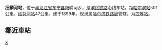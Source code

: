 {{Infobox China railway station 
|车站名称 = 细鳞河站
|图片=巡道工出品 Photo by Xundaogong 细磷河站 - panoramio.jpg
|车站名称拼音 = Xilinhe
|车站位置 = [[黑龙江省|黑龙江省]][[东宁县|东宁县]]细鳞河乡
|线路 = [[滨绥铁路|滨绥铁路]]
|车站等级 = [[四等站|四等站]]
}}

'''细鳞河站'''，位于[[黑龙江省|黑龙江省]][[东宁县|东宁县]]细鳞河乡，是[[滨绥铁路|滨绥铁路]]沿线车站，距[[哈尔滨站|哈尔滨站]]501公里，[[绥芬河站|绥芬河站]]47公里。建于1899年。现隶属[[哈尔滨铁路局|哈尔滨铁路局]]管辖，为[[四等站|四等站]]。
== 鄰近車站 ==
{{start rail box|[[中国铁路|中国铁路]]}}
{{s-inop|[[穆棱站|穆棱站]]|[[哈尔滨站|哈尔滨]]方向}}
{{s-line|[[滨绥铁路|滨绥铁路]]<br />← 71km 细鳞河站 22km→}}
{{s-inop|[[绥阳站|绥阳站]]|[[绥芬河站|绥芬河]]方向}}
{{end box}}

{{China-rail-stub}}
{{滨绥铁路}}

[[Category:牡丹江市铁路车站|X]]